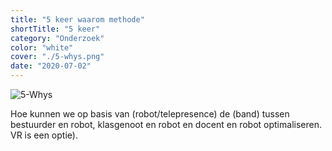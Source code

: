 ```yaml
---
title: "5 keer waarom methode"
shortTitle: "5 keer"
category: "Onderzoek"
color: "white"
cover: "./5-whys.png"
date: "2020-07-02"
---
```



![5-Whys](http://localhost:8000/images/stappen/5-why.png "concept storyboard")

Hoe kunnen we op basis van (robot/telepresence) de (band) tussen bestuurder en robot, klasgenoot en robot en docent en robot optimaliseren. VR is een optie).